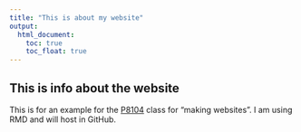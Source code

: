 ```yaml
---
title: "This is about my website"
output: 
  html_document:
    toc: true
    toc_float: true
---
```


## This is info about the website

This is for an example for the [P8104](https://p8105.com/) class for "making websites". I am using RMD and will host in GitHub.

